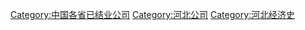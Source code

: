 [[Category:中国各省已结业公司|Category:中国各省已结业公司]]
[[Category:河北公司|Category:河北公司]]
[[Category:河北经济史|Category:河北经济史]]